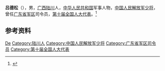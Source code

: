 '''吕德松'''（{{bd|1948年|}}），男，[[广西|广西]][[陆川县|陆川]]人，[[中华人民共和国|中华人民共和国]]军事人物，[[中国人民解放军少将|中国人民解放军少将]]，曾任[[广东省军区|广东省军区]]司令员，[[第十届全国人大代表|第十届全国人大代表]]。<ref>{{Cite book|title=中华人民共和国职官志|author=何虎生, 李耀东, 向常福主编|publisher=中国社会出版社|year=2003|isbn=9787800883934|location=北京|pages=}}</ref>

== 参考资料 ==
{{reflist}}

{{中国人物小作品}}

{{Authority control}}
{{DEFAULTSORT:Lv吕}}
[[Category:吕姓|De]]
[[Category:陆川人|Category:陆川人]]
[[Category:中国人民解放军少将|Category:中国人民解放军少将]]
[[Category:广东省军区司令员|Category:广东省军区司令员]]
[[Category:第十届全国人大代表|Category:第十届全国人大代表]]